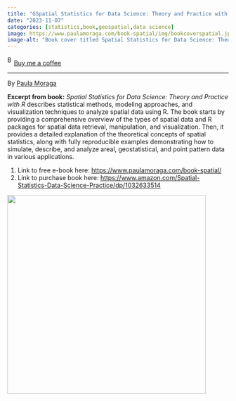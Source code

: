 ```yaml
---
title: "GSpatial Statistics for Data Science: Theory and Practice with R"
date: "2023-11-07"
categories: [statistics,book,geospatial,data science]
image: https://www.paulamoraga.com/book-spatial/img/bookcoverspatial.jpg
image-alt: "Book cover titled Spatial Statistics for Data Science: Theory and Practice with R by Paula Moraga. The cover features layered map graphics and a colorful regional map on a dark blue background, with the label Data Science Series at the top."
---
```


<link href="https://fonts.googleapis.com/css?family=Cookie" rel="stylesheet"><a class="bmc-button" target="_blank" href="https://www.buymeacoffee.com/JoscelinRocha">![Buy me a coffee](https://cdn.buymeacoffee.com/buttons/bmc-new-btn-logo.svg){alt="Buy me a coffee" width="15" height="21"}Buy me a coffee</a>

------------------------------------------------------------------------

By [Paula Moraga](https://www.paulamoraga.com/book-spatial/index.html)

**Excerpt from book:** *Spatial Statistics for Data Science: Theory and Practice with R* describes statistical methods, modeling approaches, and visualization techniques to analyze spatial data using R. The book starts by providing a comprehensive overview of the types of spatial data and R packages for spatial data retrieval, manipulation, and visualization. Then, it provides a detailed explanation of the theoretical concepts of spatial statistics, along with fully reproducible examples demonstrating how to simulate, describe, and analyze areal, geostatistical, and point pattern data in various applications.

1.  Link to free e-book here: <https://www.paulamoraga.com/book-spatial/>
2.  Link to purchase book here: <https://www.amazon.com/Spatial-Statistics-Data-Science-Practice/dp/1032633514>

![](https://www.paulamoraga.com/book-spatial/img/bookcoverspatial.jpg){fig-alt="Book cover titled Spatial Statistics for Data Science: Theory and Practice with R by Paula Moraga. The cover features layered map graphics and a colorful regional map on a dark blue background, with the label Data Science Series at the top." width="452"}
